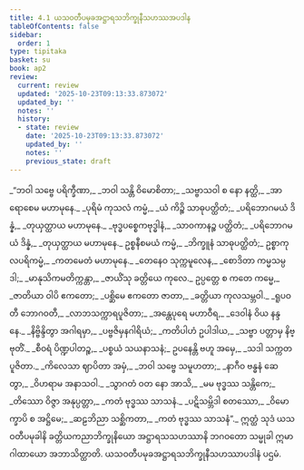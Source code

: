 ```yaml
---
title: 4.1 ယသဝတီပမုခအဋ္ဌာရသဘိက္ခုနီသဟဿအပဒါန
tableOfContents: false
sidebar:
  order: 1
type: tipitaka
basket: su
book: ap2
review:
  current: review
  updated: '2025-10-23T09:13:33.873072'
  updated_by: ''
  notes: ''
  history:
  - state: review
    date: '2025-10-23T09:13:33.873072'
    updated_by: ''
    notes: ''
    previous_state: draft
---
```



<ReviewStatus review={frontmatter.review} showDetails={true} />

<HypothesisAnnotation frontmatter={frontmatter} />

<DynamicBreadcrumb />

<Division number="1" book="ap2" e="ch" v="20" p="32">

<Paragraph number="1205" type="verses" book="ap2">
_“ဘဝါ သဗ္ဗေ ပရိက္ခီဏာ,_  
_ဘဝါ သန္တိ ဝိမောစိတာ;_  
_သဗ္ဗာသဝါ စ နော နတ္ထိ,_  
_အာရောစေမ မဟာမုနေ._  

</Paragraph>

</Division>
<Division number="2" book="ap2" e="ch" v="20" p="32">

<Paragraph number="1206" type="verses" book="ap2">
_ပုရိမံ ကုသလံ ကမ္မံ,_  
_ယံ ကိဉ္စိ သာဓုပတ္ထိတံ;_  
_ပရိဘောဂမယံ ဒိန္နံ,_  
_တုယှတ္ထာယ မဟာမုနေ._  

</Paragraph>

</Division>
<Division number="3" book="ap2" e="ch" v="20" p="32">

<Paragraph number="1207" type="verses" book="ap2">
_ဗုဒ္ဓပစ္စေကဗုဒ္ဓါနံ,_  
_သာဝကာနဉ္စ ပတ္ထိတံ;_  
_ပရိဘောဂမယံ ဒိန္နံ,_  
_တုယှတ္ထာယ မဟာမုနေ._  

</Paragraph>

</Division>
<Division number="4" book="ap2" e="ch" v="20" p="32">

<Paragraph number="1208" book="ap2">
ဥစ္စနီစမယံ ကမ္မံ,_  
_ဘိက္ခူနံ သာဓုပတ္ထိတံ;_  
ဥစ္စာကုလပရိကမ္မံ,_  
_ကတမေတံ မဟာမုနေ._  

</Paragraph>

</Division>
<Division number="5" book="ap2" e="ch" v="20" p="32">

<Paragraph number="1209" type="verses" book="ap2">
_တေနေဝ သုက္ကမူလေန,_  
_စောဒိတာ ကမ္မသမ္ပဒါ;_  
_မာနုသိကမတိက္ကန္တာ,_  
_ဇာယိံသု ခတ္တိယေ ကုလေ._  

</Paragraph>

</Division>
<Division number="6" book="ap2" e="ch" v="20" p="32">

<Paragraph number="1210" type="verses" book="ap2">
ဥပ္ပတ္တေ စ ကတေ ကမ္မေ,_  
_ဇာတိယာ ဝါပိ ဧကတော;_  
_ပစ္ဆိမေ ဧကတော ဇာတာ,_  
_ခတ္တိယာ ကုလသမ္ဘဝါ._  

</Paragraph>

</Division>
<Division number="7" book="ap2" e="ch" v="20" p="32">

<Paragraph number="1211" type="verses" book="ap2">
_ရူပဝတီ ဘောဂဝတီ,_  
_လာဘသက္ကာရပူဇိတာ;_  
_အန္တေပုရေ မဟာဝီရ,_  
_ဒေဝါနံ ဝိယ နန္ဒနေ._  

</Paragraph>

</Division>
<Division number="8" book="ap2" e="ch" v="20" p="32">

<Paragraph number="1212" type="verses" book="ap2">
_နိဗ္ဗိန္ဒိတွာ အဂါရမှာ,_  
_ပဗ္ဗဇိမှနဂါရိယံ;_  
_ကတိပါဟံ ဥပါဒါယ,_  
_သဗ္ဗာ ပတ္တာမှ နိဗ္ဗုတိံ._  

</Paragraph>

</Division>
<Division number="9" book="ap2" e="ch" v="20" p="32">

<Paragraph number="1213" type="verses" book="ap2">
_စီဝရံ ပိဏ္ဍပါတဉ္စ,_  
_ပစ္စယံ သယနာသနံ;_  
ဥပနေန္တိ ဗဟူ အမှေ,_  
_သဒါ သက္ကတပူဇိတာ._  

</Paragraph>

</Division>
<Division number="10" book="ap2" e="ch" v="20" p="33">

<Paragraph number="1214" type="verses" book="ap2">
_ကိလေသာ ဈာပိတာ အမှံ,_  
_ဘဝါ သဗ္ဗေ သမူဟတာ;_  
_နာဂီဝ ဗန္ဓနံ ဆေတွာ,_  
_ဝိဟရာမ အနာသဝါ._  

</Paragraph>

</Division>
<Division number="11" book="ap2" e="ch" v="20" p="33">

<Paragraph number="1215" type="verses" book="ap2">
_သွာဂတံ ဝတ နော အာသိ,_  
_မမ ဗုဒ္ဓဿ သန္တိကေ;_  
_တိဿော ဝိဇ္ဇာ အနုပ္ပတ္တာ,_  
_ကတံ ဗုဒ္ဓဿ သာသနံ._  

</Paragraph>

</Division>
<Division number="12" book="ap2" e="ch" v="20" p="33">

<Paragraph number="1216" type="verses" book="ap2">
_ပဋိသမ္ဘိဒါ စတဿော,_  
_ဝိမောက္ခာပိ စ အဋ္ဌိမေ;_  
_ဆဠဘိညာ သစ္ဆိကတာ,_  
_ကတံ ဗုဒ္ဓဿ သာသနံ”._  

</Paragraph>

<Paragraph number="1217" book="ap2">
ဣတ္ထံ သုဒံ ယသဝတီပမုခါနိ ခတ္တိယကညာဘိက္ခုနိယော အဋ္ဌာရသသဟဿာနိ ဘဂဝတော သမ္မုခါ ဣမာ ဂါထာယော အဘာသိတ္ထာတိ.

</Paragraph>
</Division>

<Paragraph number="1218" type="center" book="ap2">
ယသဝတီပမုခအဋ္ဌာရသဘိက္ခုနီသဟဿာပဒါနံ ပဌမံ.
</Paragraph>